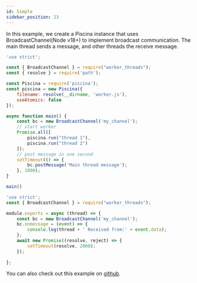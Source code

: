 ```yaml
---
id: Simple
sidebar_position: 23
---
```


In this example, we create a Piscina instance that uses BroadcastChannel(Node v18+) to implement broadcast communication. The main thread sends a message, and other threads the receive message.

<Tabs>
<TabItem value="Javascript">

```javascript title="index.js"
'use strict';

const { BroadcastChannel } = require("worker_threads");
const { resolve } = require('path');

const Piscina = require('piscina');
const piscina = new Piscina({
    filename: resolve(__dirname, 'worker.js'),
    useAtomics: false
});

async function main() {
    const bc = new BroadcastChannel('my_channel');
    // start worker
    Promise.all([
        piscina.run("thread 1"),
        piscina.run("thread 2")
    ]);
    // post message in one second
    setTimeout(() => {
        bc.postMessage('Main thread message');
    }, 1000);
}

main()
```

```javascript title="worker.js"
'use strict';
const { BroadcastChannel } = require("worker_threads");

module.exports = async (thread) => {
    const bc = new BroadcastChannel('my_channel');
    bc.onmessage = (event) => {
        console.log(thread + ' Received from:' + event.data);
    };
    await new Promise((resolve, reject) => {
        setTimeout(resolve, 2000);
    });
  
};
```
</TabItem>
</Tabs>

You can also check out this example on [github](https://github.com/piscinajs/piscina/tree/current/examples/broadcast).
